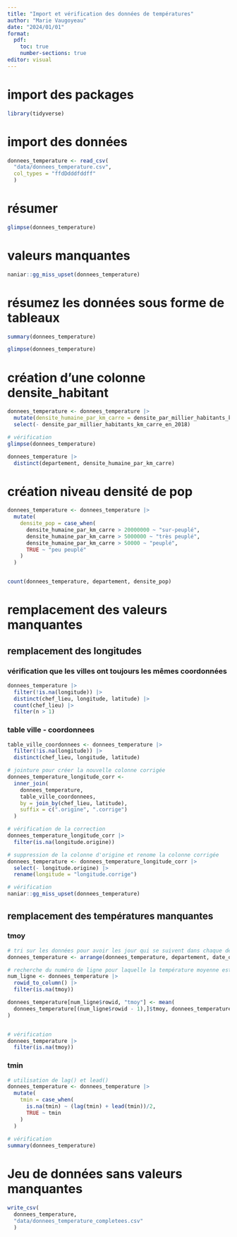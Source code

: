 ```yaml
---
title: "Import et vérification des données de températures"
author: "Marie Vaugoyeau"
date: "2024/01/01"
format: 
  pdf:
    toc: true
    number-sections: true
editor: visual
---
```


# import des packages

```r
library(tidyverse)
```

# import des données

```r

donnees_temperature <- read_csv(
  "data/donnees_temperature.csv",
  col_types = "ffdDdddfddff"
  )

```

# résumer

```r
glimpse(donnees_temperature)

```

# valeurs manquantes

```r

naniar::gg_miss_upset(donnees_temperature)

```

# résumez les données sous forme de tableaux

```r
summary(donnees_temperature)

glimpse(donnees_temperature)
```

# création d'une colonne densite_habitant

```r

donnees_temperature <- donnees_temperature |> 
  mutate(densite_humaine_par_km_carre = densite_par_millier_habitants_km_carre_en_2018 *  1000) |> 
  select(- densite_par_millier_habitants_km_carre_en_2018)

# vérification
glimpse(donnees_temperature)

donnees_temperature |> 
  distinct(departement, densite_humaine_par_km_carre)

```

# création niveau densité de pop

```r

donnees_temperature <- donnees_temperature |> 
  mutate(
    densite_pop = case_when(
      densite_humaine_par_km_carre > 20000000 ~ "sur-peuplé",
      densite_humaine_par_km_carre > 5000000 ~ "très peuplé",
      densite_humaine_par_km_carre > 50000 ~ "peuplé",
      TRUE ~ "peu peuplé"
    )
  )


count(donnees_temperature, departement, densite_pop)

```

# remplacement des valeurs manquantes

## remplacement des longitudes

### vérification que les villes ont toujours les mêmes coordonnées

```r

donnees_temperature |> 
  filter(!is.na(longitude)) |> 
  distinct(chef_lieu, longitude, latitude) |> 
  count(chef_lieu) |> 
  filter(n > 1)

```

### table ville - coordonnees

```r
table_ville_coordonnees <- donnees_temperature |> 
  filter(!is.na(longitude)) |> 
  distinct(chef_lieu, longitude, latitude)

# jointure pour créer la nouvelle colonne corrigée
donnees_temperature_longitude_corr <- 
  inner_join(
    donnees_temperature,
    table_ville_coordonnees,
    by = join_by(chef_lieu, latitude),
    suffix = c(".origine", ".corrige")
  )

# vérification de la correction
donnees_temperature_longitude_corr |> 
  filter(is.na(longitude.origine))

# suppression de la colonne d'origine et renome la colonne corrigée
donnees_temperature <- donnees_temperature_longitude_corr |> 
  select(- longitude.origine) |> 
  rename(longitude = "longitude.corrige")

# vérification
naniar::gg_miss_upset(donnees_temperature)

```

## remplacement des températures manquantes

### tmoy

```r
# tri sur les données pour avoir les jour qui se suivent dans chaque departement
donnees_temperature <- arrange(donnees_temperature, departement, date_obs)

# recherche du numéro de ligne pour laquelle la température moyenne est manquante
num_ligne <- donnees_temperature |> 
  rowid_to_column() |> 
  filter(is.na(tmoy))

donnees_temperature[num_ligne$rowid, "tmoy"] <- mean(
  donnees_temperature[(num_ligne$rowid - 1),]$tmoy, donnees_temperature[(num_ligne$rowid + 1), ]$tmoy
)


# vérification
donnees_temperature |> 
  filter(is.na(tmoy))
```

### tmin

```r
# utilisation de lag() et lead()
donnees_temperature <- donnees_temperature |> 
  mutate(
    tmin = case_when(
      is.na(tmin) ~ (lag(tmin) + lead(tmin))/2,
      TRUE ~ tmin
    )
  )
    
# vérification
summary(donnees_temperature)

```

# Jeu de données sans valeurs manquantes

```r
write_csv(
  donnees_temperature, 
  "data/donnees_temperature_completees.csv"
  )

```
